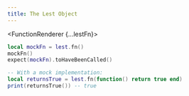 ```yaml
---
title: The Lest Object
---
```



<FunctionRenderer {...lestFn}>

```lua
local mockFn = lest.fn()
mockFn()
expect(mockFn).toHaveBeenCalled()

-- With a mock implementation:
local returnsTrue = lest.fn(function() return true end)
print(returnsTrue()) -- true
```

</FunctionRenderer>
